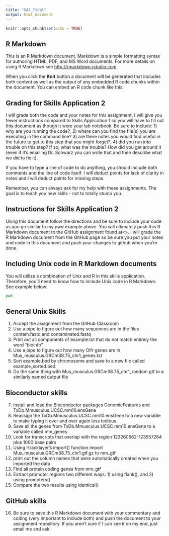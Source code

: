 ```yaml
---
title: "SA2_final"
output: html_document
---
```


```r
knitr::opts_chunk$set(echo = TRUE)
```

## R Markdown

This is an R Markdown document. Markdown is a simple formatting syntax for authoring HTML, PDF, and MS Word documents. For more details on using R Markdown see <http://rmarkdown.rstudio.com>.

When you click the **Knit** button a document will be generated that includes both content as well as the output of any embedded R code chunks within the document. You can embed an R code chunk like this:

## Grading for Skills Application 2

I will grade both the code and your notes for this assignment. I will give you fewer instructions compared to Skills Application 1 so you will have to fill out this document as though it were your lab notebook. Be sure to include: 
1) why are you running the code?, 
2) where can you find the file(s) you are executing in the command line?
3) are there notes you would find useful in the future to get to this step that you might forget?, 
4) did you run into trouble on this step? If so, what was the trouble? How did you get around it (even if it's emailing Dr. Schwarz you can write that and then describe what we did to fix it).

If you have to type a line of code to do anything, you should include both comments and the line of code itself. I will deduct points for lack of clarity in notes and I will deduct points for missing steps. 

Remember, you can always ask for my help with these assignments. The goal is to teach you new skills - not to totally stump you.

## Instructions for Skills Application 2

Using this document follow the directions and be sure to include your code as you go similar to my pwd example above. You will ultimately push this R Markdown document to the GitHub assignment found at<>. I will grade the R Markdown document from the GitHub page so be sure you put your notes and code in this document and push your changes to github when you're done.

## Including Unix code in R Markdown documents

You will utilize a combination of Unix and R in this skills application. Therefore, you'll need to know how to include Unix code in R Markdown. See example below:

```bash
pwd
```

## General Unix Skills
1. Accept the assignment from the GitHub Classroom
2. Use a pipe to figure out how many sequences are in the files contam.fastq and contaminated.fastq
3. Print out all components of example.txt that do not match entirely the word "bioinfo"
4. Use a pipe to figure out how many Olfr genes are in Mus_musculus.GRCm38.75_chr1_genes.txt
5. Sort example.bed by chromosome and save to a new file called example_sorted.bed
6. Do the same thing with Mus_musculus.GRCm38.75_chr1_random.gtf to a similarly named output file

## Bioconductor skills
7. Install and load the Bioconductor packages GenomicFeatures and TxDb.Mmusculus.UCSC.mm10.ensGene
8. Reassign the TxDb.Mmusculus.UCSC.mm10.ensGene to a new variable to make typing it over and over again less tedious
9. Save all the genes from TxDb.Mmusculus.UCSC.mm10.ensGene to a variable called mm_genes
10. Look for transcripts that overlap with the region 123260562-123557264 plus 1000 base pairs
11. Using rtracklayer's import() function import Mus_musculus.GRCm38.75_chr1.gtf.gz to mm_gtf
12. print out the column names that were automatically created when you imported the data
13. Find all protein coding genes from mm_gtf
14. Extract promoter regions two different ways: 1) using flank(), and 2) using promoters()
15. Compare the two results using identical()

## GitHub skills
16. Be sure to save this R Markdown document with your commentary and coding (very important to include both) and push the document to your assignment repository. If you aren't sure if I can see it on my end, just email me and ask. 
